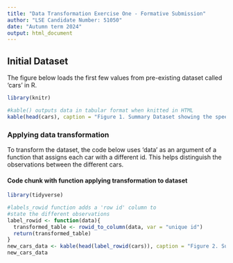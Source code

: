```yaml
---
title: "Data Transformation Exercise One - Formative Submission"
author: "LSE Candidate Number: 51050"
date: "Autumn term 2024"
output: html_document
---
```


## Initial Dataset

The figure below loads the first few values from pre-existing dataset called 'cars' in R. 

``` r
library(knitr)

#kable() outputs data in tabular format when knitted in HTML
kable(head(cars), caption = "Figure 1. Summary Dataset showing the speed and distance of cars")
```

### Applying data transformation

To transform the dataset, the code below uses 'data' as an argument of a function that assigns each car with a different id. This helps distinguish the observations between the different cars.

#### Code chunk with function applying transformation to dataset

```r
library(tidyverse)

#labels_rowid function adds a 'row id' column to 
#state the different observations
label_rowid <- function(data){
  transformed_table <- rowid_to_column(data, var = "unique id")
  return(transformed_table)
}
new_cars_data <- kable(head(label_rowid(cars)), caption = "Figure 2. Summary of transformed table of Figure 1 whereby each car is assigned a unique i.d.")
new_cars_data
```
